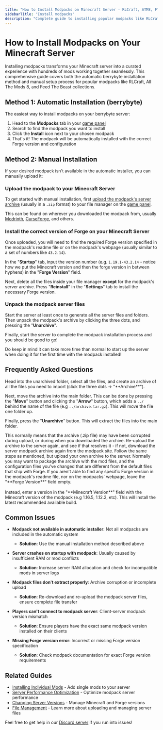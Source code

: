 ---
title: "How to Install Modpacks on Minecraft Server - RLCraft, ATM8, FTB Setup Guide"
sidebarTitle: "Install modpacks"
description: "Complete guide to installing popular modpacks like RLCraft, All The Mods 8, and FTB on your Minecraft server. Learn how to upload modpack files, configure Forge versions, and troubleshoot common installation issues."
---

# How to Install Modpacks on Your Minecraft Server

Installing modpacks transforms your Minecraft server into a curated experience with hundreds of mods working together seamlessly. This comprehensive guide covers both the automatic berrybyte installation method and manual setup process for popular modpacks like RLCraft, All The Mods 8, and Feed The Beast collections.

## Method 1: Automatic Installation (berrybyte)

The easiest way to install modpacks on your berrybyte server:

1. Head to the **Modpacks** tab in your [game panel](https://game.berrybyte.net)
2. Search to find the modpack you want to install
3. Click the **Install** icon next to your chosen modpack
4. That's it! The modpack will be automatically installed with the correct Forge version and configuration

## Method 2: Manual Installation

If your desired modpack isn't available in the automatic installer, you can manually upload it:

### Upload the modpack to your Minecraft Server

To get started with manual installation, first [upload the modpack's server archive](/panel/importing-files) (usually in a `.zip` format) to your file manager on the [game panel](https://game.berrybyte.net).

This can be found on wherever you downloaded the modpack from, usually [Modrinth](https://modrinth.com), [CurseForge](https://curseforge.com), and others.

### Install the correct version of Forge on your Minecraft Server

Once uploaded, you will need to find the required Forge version specified in the modpack's readme file or on the modpack's webpage (usually similar to a set of numbers like `43.2.14`).

In the "**Startup**" tab, input the version number (e.g. `1.19.1-43.2.14` - notice how we put the Minecraft version and then the forge version in between hyphens) in the "**Forge Version**" field. 

Next, delete all the files inside your file manager **except** for the modpack's server archive. Press "**Reinstall**" in the "**Settings**" tab to install the necessary Forge version.

### Unpack the modpack server files

Start the server at least once to generate all the server files and folders. Then unpack the modpack's archive by clicking the three dots, and pressing the "**Unarchive**". 

Finally, start the server to complete the modpack installation process and you should be good to go!

<Note>Do keep in mind it can take more time than normal to start up the server when doing it for the first time with the modpack installed!</Note>

## Frequently Asked Questions

<Accordion title="Unarchiving the .zip/archive unpacks a folder instead of the files">
Head into the unarchived folder, select all the files, and create an archive of all the files you need to import (click the three dots -> "**Archive**"). 

Next, move the archive into the main folder. This can be done by pressing the "**Move**" button and clicking the "**Arrow**" button, which adds a `../` behind the name of the file (e.g `../archive.tar.gz`). This will move the file one folder up.

Finally, press the "**Unarchive**" button. This will extract the files into the main folder.
</Accordion>

<Accordion title="When I click on the three-dots, I don't see any unarchive button">
This normally means that the archive (.zip file) may have been corrupted during upload, or during when you downloaded the archive. Re-upload the archive to the server again, and see if that resolves it - if not, download the server modpack archive again from the modpack site.
</Accordion>

<Accordion title="How do I upload my own custom modpack to the server?">
Follow the same steps as mentioned, but upload your own archive to the server. Normally you may want to package the archive with the mod files, and the configuration files you've changed that are different from the default files that ship with Forge.
</Accordion>

<Accordion title="I don't see any specific Forge version specified for the modpack">
If you aren't able to find any specific Forge version in the modpack's readme file, nor on the modpacks' webpage, leave the "**Forge Version**" field empty. <br/> <br/> Instead, enter a version in the "**Minecraft Version**" field with the Minecraft version of the modpack (e.g 1.16.5, 1.12.2, etc). This will install the latest recommended available build.
</Accordion>


## Common Issues

- **Modpack not available in automatic installer**: Not all modpacks are included in the automatic system
  - **Solution**: Use the manual installation method described above

- **Server crashes on startup with modpack**: Usually caused by insufficient RAM or mod conflicts
  - **Solution**: Increase server RAM allocation and check for incompatible mods in server logs

- **Modpack files don't extract properly**: Archive corruption or incomplete upload
  - **Solution**: Re-download and re-upload the modpack server files, ensure complete file transfer

- **Players can't connect to modpack server**: Client-server modpack version mismatch
  - **Solution**: Ensure players have the exact same modpack version installed on their clients

- **Missing Forge version error**: Incorrect or missing Forge version specification
  - **Solution**: Check modpack documentation for exact Forge version requirements

## Related Guides

- [Installing Individual Mods](/games/minecraft/installing-mods) - Add single mods to your server
- [Server Performance Optimization](/games/minecraft/aikars-flags) - Optimize modpack server performance
- [Changing Server Versions](/games/minecraft/changing-versions) - Manage Minecraft and Forge versions
- [File Management](/panel/importing-files) - Learn more about uploading and managing server files

Feel free to get help in our [Discord server](https://berrybyte.net/discord) if you run into issues!